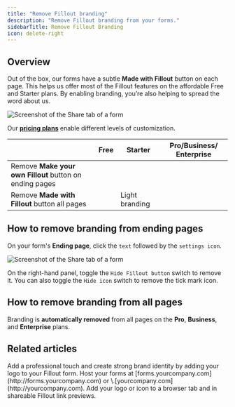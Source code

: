 ```yaml
---
title: "Remove Fillout branding"
description: "Remove Fillout branding from your forms."
sidebarTitle: Remove Fillout Branding
icon: delete-right
---
```


## Overview

Out of the box, our forms have a subtle **Made with Fillout** button on each page. This helps us offer most of the Fillout features on the affordable Free and Starter plans. By enabling branding, you’re also helping to spread the word about us. <Icon icon ="face-smile" iconType="solid" color="#FFC738"/>

<Frame>
  <img src="/images/rfb1.webp" alt="Screenshot of the Share tab of a form" />
</Frame>

Our [**pricing plans**](https://www.fillout.com/pricing) enable different levels of customization.

|                                                         | **Free** | **Starter**    | **Pro/Business/ Enterprise** |
| ------------------------------------------------------- | -------- | -------------- | ---------------------------- |
| Remove **Make your own Fillout** button on ending pages | <Icon icon ="xmark" iconType="solid" color="#FFC738"/>        | <Icon icon ="check" iconType="solid" color="#FFC738"/>              | <Icon icon ="check" iconType="solid" color="#FFC738"/>                            |
| Remove **Made with Fillout** button all pages           | <Icon icon ="xmark" iconType="solid" color="#FFC738"/>        | Light branding | <Icon icon ="check" iconType="solid" color="#FFC738"/>                            |

## How to remove branding from ending pages

On your form's **Ending page**, click the `text` followed by the `settings icon`.

<Frame>
  <img src="/images/Screenshot2025-05-07at6.39.46PM.png" alt="Screenshot of the Share tab of a form" />
</Frame>

On the right-hand panel, toggle the `Hide Fillout button` switch to remove it. You can also toggle the `Hide icon` switch to remove the tick mark <Icon icon ="check" iconType="solid" color="#FFC738"/> icon.

## How to remove branding from all pages

Branding is **automatically removed** from all pages on the **Pro**, **Business**, and **Enterprise** plans.

## Related articles

<CardGroup cols={3}>
  <Card title="Add a logo" href="/help/logo" icon="airbnb" iconType="regular" color="#FFC738">
    Add a professional touch and create strong brand identity by adding your logo to your Fillout form.
  </Card>
  <Card title="Custom domains" href="/help/custom-domains" icon="globe" iconType="regular" color="#FFC738">
    Host your forms at [forms.yourcompany.com](http://forms.yourcompany.com) or \<anything\>.[yourcompany.com](http://yourcompany.com).
  </Card>
  <Card title="Custom favicon" href="/help/favicon" icon="icons" iconType="regular" color="#FFC738">
    Add your logo or icon to a browser tab and in shareable Fillout link previews.
  </Card>
</CardGroup>
